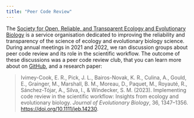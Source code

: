 ```yaml
---
title: "Peer Code Review"
---
```


The [Society for Open, Reliable, and Transparent Ecology and Evolutionary Biology](https://www.sortee.org/) is a service organisation dedicated to improving the reliability and transparency of the science of ecology and evolutionary biology science. During annual meetings in 2021 and 2022, we ran discussion groups about peer code review and its role in the scientific workflow. The outcome of these discussions was a peer code review club, that you can learn more about on [GitHub](https://github.com/SORTEE/peer-code-review/issues), and a research paper:

> Ivimey-Cook, E. R., Pick, J. L., Bairos-Novak, K. R., Culina, A., Gould, E., Grainger, M., Marshall, B. M., Moreau, D., Paquet, M., Royauté, R., Sánchez-Tójar, A., Silva, I., & Windecker, S. M. (2023). Implementing code review in the scientific workflow: Insights from ecology and evolutionary biology. *Journal of Evolutionary Biology*, 36, 1347--1356. <https://doi.org/10.1111/jeb.14230>.

